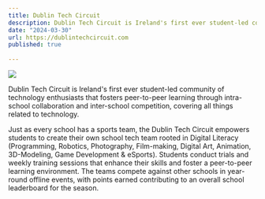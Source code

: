 ```yaml
---
title: Dublin Tech Circuit
description: Dublin Tech Circuit is Ireland's first ever student-led community of technology enthusiasts that fosters peer-to-peer learning through intra-school collaboration and inter-school competition, covering all things related to technology.
date: "2024-03-30"
url: https://dublintechcircuit.com
published: true
  
---
```



[![](/dublintechcircuit.png)](https://dublintechcircuit.com)

Dublin Tech Circuit is Ireland's first ever student-led community of technology enthusiasts that fosters peer-to-peer learning through intra-school collaboration and inter-school competition, covering all things related to technology.

​Just as every school has a sports team, the Dublin Tech Circuit empowers students to create their own school tech team rooted in Digital Literacy (Programming, Robotics, Photography, Film-making, Digital Art, Animation, 3D-Modeling, Game Development & eSports).
Students conduct trials and weekly training sessions that enhance their skills and foster a peer-to-peer learning environment.
The teams compete against other schools in year-round offline events, with points earned contributing to an overall school leaderboard for the season.
